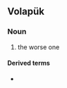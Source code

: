 ==Volapük==

===Noun===
{{head|vo|noun}}

# the worse one

====Derived terms====
* {{l|vo|badikumo}}